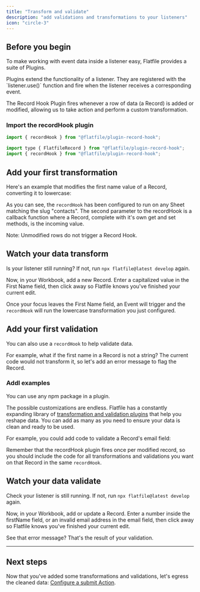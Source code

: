 ```yaml
---
title: "Transform and validate"
description: "add validations and transformations to your listeners"
icon: "circle-3"
---
```


<Snippet file="shared/dxpbanner.mdx" />

## Before you begin

To make working with event data inside a listener easy, Flatfile provides a
suite of Plugins.

<Note>
  Plugins extend the functionality of a listener. They are registered with the
  `listener.use()` function and fire when the listener receives a corresponding
  event.
</Note>

The Record Hook Plugin fires whenever a row of data (a Record) is added or
modified, allowing us to take action and perform a custom transformation.

### Import the recordHook plugin

<CodeGroup>

```js javascript
import { recordHook } from "@flatfile/plugin-record-hook";
```

```js typescript
import type { FlatfileRecord } from "@flatfile/plugin-record-hook";
import { recordHook } from "@flatfile/plugin-record-hook";
```

</CodeGroup>

## Add your first transformation

Here's an example that modifies the first name value of a Record, converting it
to lowercase:

<Snippet file="quickstart/block1.mdx" />

As you can see, the `recordHook` has been configured to run on any Sheet
matching the slug "contacts". The second parameter to the recordHook is a
callback function where a Record, complete with it's own get and set methods, is
the incoming value.

<Info>Note: Unmodified rows do not trigger a Record Hook.</Info>

## Watch your data transform

Is your listener still running? If not, run `npx flatfile@latest develop` again.

Now, in your Workbook, add a new Record. Enter a capitalized value in the First
Name field, then click away so Flatfile knows you've finished your current edit.

Once your focus leaves the First Name field, an Event will trigger and the
`recordHook` will run the lowercase transformation you just configured.

## Add your first validation

You can also use a `recordHook` to help validate data.

For example, what if the first name in a Record is not a string? The current
code would not transform it, so let's add an error message to flag the Record.

<Snippet file="quickstart/block2.mdx" />

### Addl examples

<Tip>You can use any npm package in a plugin.</Tip>

The possible customizations are endless. Flatfile has a constantly expanding
library of
[transformation and validation plugins](https://flatfile.com/plugins/category/transform/)
that help you reshape data. You can add as many as you need to ensure your data
is clean and ready to be used.

For example, you could add code to validate a Record's email field:

<Snippet file="quickstart/block3.mdx" />

Remember that the recordHook plugin fires once per modified record, so you
should include the code for all transformations and validations you want on that
Record in the same `recordHook`.

## Watch your data validate

Check your listener is still running. If not, run `npx flatfile@latest develop`
again.

Now, in your Workbook, add or update a Record. Enter a number inside the
firstName field, or an invalid email address in the email field, then click away
so Flatfile knows you've finished your current edit.

See that error message? That's the result of your validation.

---

## Next steps

Now that you've added some transformations and validations, let's egress the
cleaned data: [Configure a submit Action](/learning-center/tutorials/projects/submit-action).
